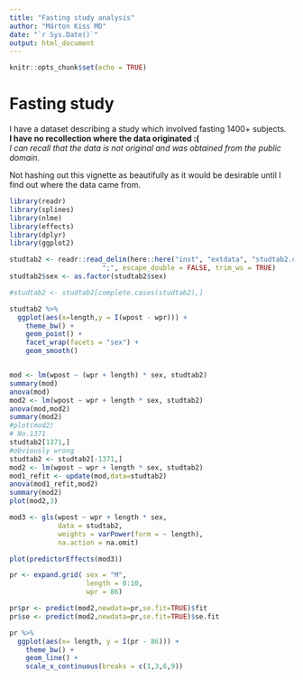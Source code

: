 ```yaml
---
title: "Fasting study analysis"
author: "Márton Kiss MD"
date: "`r Sys.Date()`"
output: html_document
---
```


```r
knitr::opts_chunk$set(echo = TRUE)
```

# Fasting study

I have a dataset describing a study which involved fasting 1400+ subjects.  
**I have no recollection where the data originated :(**  
*I can recall that the data is not original and was obtained from the public domain.*

Not hashing out this vignette as beautifully as it would be desirable until I find out where the data came from.  

```r

library(readr)
library(splines)
library(nlme)
library(effects)
library(dplyr)
library(ggplot2)

studtab2 <- readr::read_delim(here::here("inst", "extdata", "studtab2.csv"), 
                       ";", escape_double = FALSE, trim_ws = TRUE) 
studtab2$sex <- as.factor(studtab2$sex)

#studtab2 <- studtab2[complete.cases(studtab2),]

studtab2 %>%
  ggplot(aes(x=length,y = I(wpost - wpr))) + 
    theme_bw() +
    geom_point() +
    facet_wrap(facets = "sex") +
    geom_smooth()


mod <- lm(wpost ~ (wpr + length) * sex, studtab2)
summary(mod)
anova(mod)
mod2 <- lm(wpost ~ wpr + length * sex, studtab2)
anova(mod,mod2)
summary(mod2)
#plot(mod2)
# No.1371
studtab2[1371,]
#obviously wrong
studtab2 <- studtab2[-1371,]
mod2 <- lm(wpost ~ wpr + length * sex, studtab2)
mod1_refit <- update(mod,data=studtab2)
anova(mod1_refit,mod2)
summary(mod2)
plot(mod2,3)

mod3 <- gls(wpost ~ wpr + length * sex, 
            data = studtab2,
            weights = varPower(form = ~ length),
            na.action = na.omit)

plot(predictorEffects(mod3))

pr <- expand.grid( sex = "M",
                   length = 0:10,
                   wpr = 86)

pr$pr <- predict(mod2,newdata=pr,se.fit=TRUE)$fit
pr$se <- predict(mod2,newdata=pr,se.fit=TRUE)$se.fit

pr %>%
  ggplot(aes(x= length, y = I(pr - 86))) +
    theme_bw() +
    geom_line() +
    scale_x_continuous(breaks = c(1,3,6,9))

```

